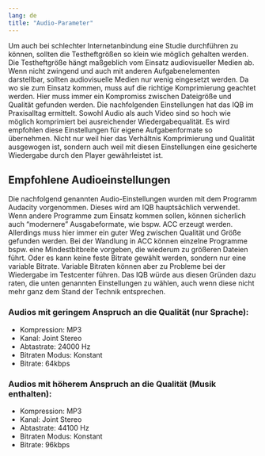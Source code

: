 ```yaml
---
lang: de
title: "Audio-Parameter"
---
```


Um auch bei schlechter Internetanbindung eine Studie durchführen zu können, sollten die Testheftgrößen so klein wie möglich gehalten werden. Die Testheftgröße hängt maßgeblich vom Einsatz audiovisueller Medien ab. Wenn nicht zwingend und auch mit anderen Aufgabenelementen darstellbar, sollten audiovisuelle Medien nur wenig eingesetzt werden. Da wo sie zum Einsatz kommen, muss auf die richtige Komprimierung geachtet werden. Hier muss immer ein Kompromiss zwischen Dateigröße und Qualität gefunden werden. Die nachfolgenden Einstellungen hat das IQB im Praxisalltag ermittelt. Sowohl Audio als auch Video sind so hoch wie möglich komprimiert bei ausreichender Wiedergabequalität. Es wird empfohlen diese Einstellungen für eigene Aufgabenformate so übernehmen. Nicht nur weil hier das Verhältnis Komprimierung und Qualität ausgewogen ist, sondern auch weil mit diesen Einstellungen eine gesicherte Wiedergabe durch den Player gewährleistet ist.

## Empfohlene Audioeinstellungen

Die nachfolgend genannten Audio-Einstellungen wurden mit dem Programm Audacity vorgenommen. Dieses wird am IQB hauptsächlich verwendet. Wenn andere Programme zum Einsatz kommen sollen, können sicherlich auch "modernere" Ausgabeformate, wie bspw. ACC erzeugt werden. Allerdings muss hier immer ein guter Weg zwischen Qualität und Größe gefunden werden. Bei der Wandlung in ACC können einzelne Programme bspw. eine Mindestbitbreite vorgeben, die wiederum zu größeren Dateien führt. Oder es kann keine feste Bitrate gewählt werden, sondern nur eine variable Bitrate. Variable Bitraten können aber zu Probleme bei der Wiedergabe im Testcenter führen. Das IQB würde aus diesen Gründen dazu raten, die unten genannten Einstellungen zu wählen, auch wenn diese nicht mehr ganz dem Stand der Technik entsprechen.

### Audios mit geringem Anspruch an die Qualität (nur Sprache):

* Kompression: MP3
* Kanal: Joint Stereo
* Abtastrate: 24000 Hz
* Bitraten Modus: Konstant
* Bitrate: 64kbps 

### Audios mit höherem Anspruch an die Qualität (Musik enthalten):

* Kompression: MP3
* Kanal: Joint Stereo
* Abtastrate: 44100 Hz
* Bitraten Modus: Konstant
* Bitrate: 96kbps 